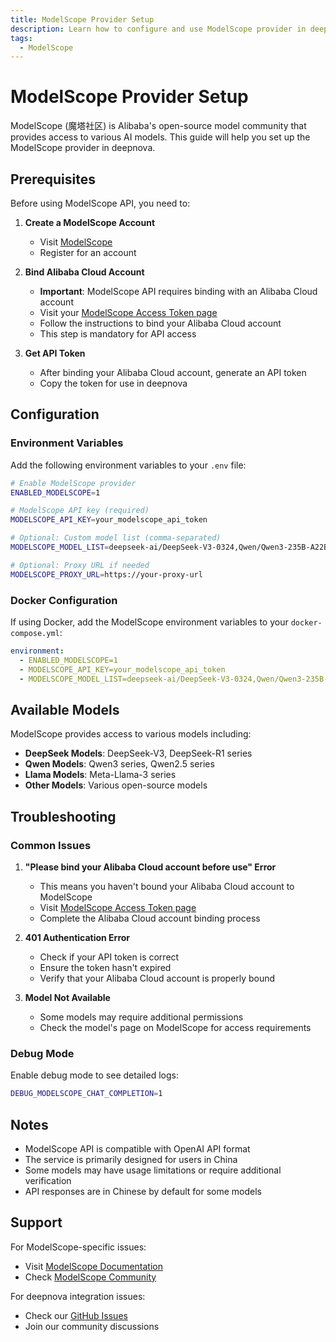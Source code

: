 ```yaml
---
title: ModelScope Provider Setup
description: Learn how to configure and use ModelScope provider in deepnova
tags:
  - ModelScope
---
```


# ModelScope Provider Setup

ModelScope (魔塔社区) is Alibaba's open-source model community that provides access to various AI models. This guide will help you set up the ModelScope provider in deepnova.

## Prerequisites

Before using ModelScope API, you need to:

1. **Create a ModelScope Account**

   - Visit [ModelScope](https://www.modelscope.cn/)
   - Register for an account

2. **Bind Alibaba Cloud Account**

   - **Important**: ModelScope API requires binding with an Alibaba Cloud account
   - Visit your [ModelScope Access Token page](https://www.modelscope.cn/my/myaccesstoken)
   - Follow the instructions to bind your Alibaba Cloud account
   - This step is mandatory for API access

3. **Get API Token**
   - After binding your Alibaba Cloud account, generate an API token
   - Copy the token for use in deepnova

## Configuration

### Environment Variables

Add the following environment variables to your `.env` file:

```bash
# Enable ModelScope provider
ENABLED_MODELSCOPE=1

# ModelScope API key (required)
MODELSCOPE_API_KEY=your_modelscope_api_token

# Optional: Custom model list (comma-separated)
MODELSCOPE_MODEL_LIST=deepseek-ai/DeepSeek-V3-0324,Qwen/Qwen3-235B-A22B

# Optional: Proxy URL if needed
MODELSCOPE_PROXY_URL=https://your-proxy-url
```

### Docker Configuration

If using Docker, add the ModelScope environment variables to your `docker-compose.yml`:

```yaml
environment:
  - ENABLED_MODELSCOPE=1
  - MODELSCOPE_API_KEY=your_modelscope_api_token
  - MODELSCOPE_MODEL_LIST=deepseek-ai/DeepSeek-V3-0324,Qwen/Qwen3-235B-A22B
```

## Available Models

ModelScope provides access to various models including:

- **DeepSeek Models**: DeepSeek-V3, DeepSeek-R1 series
- **Qwen Models**: Qwen3 series, Qwen2.5 series
- **Llama Models**: Meta-Llama-3 series
- **Other Models**: Various open-source models

## Troubleshooting

### Common Issues

1. **"Please bind your Alibaba Cloud account before use" Error**

   - This means you haven't bound your Alibaba Cloud account to ModelScope
   - Visit [ModelScope Access Token page](https://www.modelscope.cn/my/myaccesstoken)
   - Complete the Alibaba Cloud account binding process

2. **401 Authentication Error**

   - Check if your API token is correct
   - Ensure the token hasn't expired
   - Verify that your Alibaba Cloud account is properly bound

3. **Model Not Available**
   - Some models may require additional permissions
   - Check the model's page on ModelScope for access requirements

### Debug Mode

Enable debug mode to see detailed logs:

```bash
DEBUG_MODELSCOPE_CHAT_COMPLETION=1
```

## Notes

- ModelScope API is compatible with OpenAI API format
- The service is primarily designed for users in China
- Some models may have usage limitations or require additional verification
- API responses are in Chinese by default for some models

## Support

For ModelScope-specific issues:

- Visit [ModelScope Documentation](https://www.modelscope.cn/docs)
- Check [ModelScope Community](https://www.modelscope.cn/community)

For deepnova integration issues:

- Check our [GitHub Issues](https://github.com/lobehub/lobe-chat/issues)
- Join our community discussions
